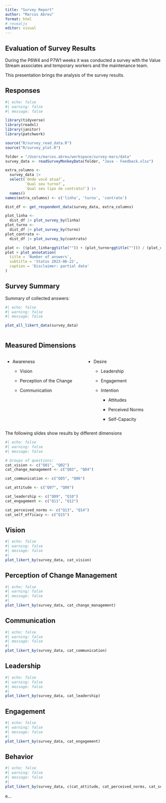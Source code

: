 ```yaml
---
title: "Survey Report"
author: "Marcos Abreu"
format: html
# revealjs
editor: visual
---
```


## Evaluation of Survey Results

During the P6W4 and P7W1 weeks it was conducted a survey with the Value Stream associates and temporary workers and the maintenance team.

This presentation brings the analysis of the survey results.

## Responses

```r
#| echo: false
#| warning: false
#| message: false

library(tidyverse)
library(readxl)
library(janitor)
library(patchwork)

source("R/survey_read_data.R")
source("R/survey_plot.R")

folder = "/Users/marcos.abreu/workspace/survey-mars/data"
survey_data <- readSurveyMonkeyData(folder, "Java - Feedback.xlsx")

extra_columns <- 
  survey_data |> 
  select(`Onde você atua?`,
         `Qual seu turno?`,
         `Qual seu tipo de contrato?`) |> 
  names()
names(extra_columns) <- c('linha', 'turno', 'contrato')

dist_df <- get_respondent_data(survey_data, extra_columns)

plot_linha <- 
  dist_df |> plot_survey_by(linha)
plot_turno <- 
  dist_df |> plot_survey_by(turno)
plot_contrato <- 
  dist_df |> plot_survey_by(contrato)

plot <- ((plot_linha+ggtitle("")) + (plot_turno+ggtitle(""))) / (plot_contrato+ggtitle("")+coord_flip()) 
plot + plot_annotation(
  title = 'Number of answers',
  subtitle = 'Status 2023-06-22',
  caption = 'Disclaimer: partial data'
)
```

## Survey Summary

Summary of collected answers:

```r
#| echo: false
#| warning: false
#| message: false

plot_all_likert_data(survey_data)



```

## Measured Dimensions

::: columns
::: {.column width="50%"}
-   Awareness

    -   Vision

    -   Perception of the Change

    -   Communication
:::

::: {.column width="50%"}
-   Desire

    -   Leadership

    -   Engagement

    -   Intention

        -   Attitudes

        -   Perceived Norms

        -   Self-Capacity
:::
:::

The following slides show results by different dimensions

```r
#| echo: false
#| warning: false
#| message: false

# Groups of questions:
cat_vision <- c("Q01", "Q02")
cat_change_management <- c("Q03", "Q04")

cat_communication <- c("Q05", "Q06")

cat_attitude <- c("Q07", "Q08")

cat_leadership <- c("Q09", "Q10")
cat_engagement <- c("Q11", "Q12")

cat_perceived_norms <- c("Q13", "Q14")
cat_self_efficacy <- c("Q15")

```

## Vision

```r
#| echo: false
#| warning: false
#| message: false
#| 
plot_likert_by(survey_data, cat_vision)
```

## Perception of Change Management

```r
#| echo: false
#| warning: false
#| message: false
#| 
plot_likert_by(survey_data, cat_change_management)
```

## Communication

```r
#| echo: false
#| warning: false
#| message: false
#| 
plot_likert_by(survey_data, cat_communication)
```

## Leadership

```r
#| echo: false
#| warning: false
#| message: false
#| 
plot_likert_by(survey_data, cat_leadership)
```

## Engagement

```r
#| echo: false
#| warning: false
#| message: false
#| 
plot_likert_by(survey_data, cat_engagement)
```

## Behavior

```r
#| echo: false
#| warning: false
#| message: false
#| 
plot_likert_by(survey_data, c(cat_attitude, cat_perceived_norms, cat_self_efficacy))
```

e...
